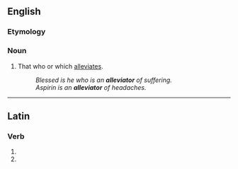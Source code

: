 ==English==

===Etymology===
{{suffix|en|alleviate|or}}

===Noun===
{{en-noun}}

# That who or which [[alleviate]]s.
#: ''Blessed is he who is an '''alleviator''' of suffering.''
#: ''Aspirin is an '''alleviator''' of headaches.''

----

==Latin==

===Verb===
{{la-verb-form|alleviātor}}

# {{inflection of|alleviō||2|s|futr|pasv|impr|lang=la}}
# {{inflection of|alleviō||3|s|futr|pasv|impr|lang=la}}